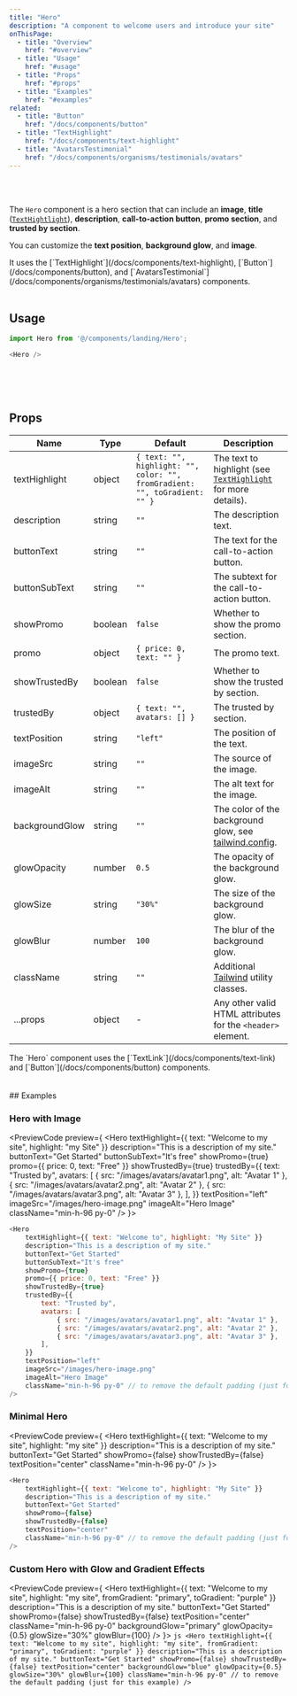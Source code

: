 ```yaml
---
title: "Hero"
description: "A component to welcome users and introduce your site"
onThisPage:
  - title: "Overview"
    href: "#overview"
  - title: "Usage"
    href: "#usage"
  - title: "Props"
    href: "#props"
  - title: "Examples"
    href: "#examples"
related:
  - title: "Button"
    href: "/docs/components/button"
  - title: "TextHighlight"
    href: "/docs/components/text-highlight"
  - title: "AvatarsTestimonial"
    href: "/docs/components/organisms/testimonials/avatars"
---
```


<div id="overview" />

<br />

<div className="flex flex-col w-full items-center justify-center gap-8">
    <Hero
        textHighlight={{ text: "Welcome to my site", highlight: "my Site" }}
        description="This is a description of my site."
        buttonText="Get Started"
        buttonSubText="It's free"
        showPromo={true}
        promo={{ price: 0, text: "Free" }}
        showTrustedBy={true}
        trustedBy={{
            text: "Trusted by",
            avatars: [
                { src: "/images/avatars/avatar1.png", alt: "Avatar 1" },
                { src: "/images/avatars/avatar2.png", alt: "Avatar 2" },
                { src: "/images/avatars/avatar3.png", alt: "Avatar 3" },
            ],
        }}
        textPosition="left"
        imageSrc="/images/hero-image.png"
        imageAlt="Hero Image"
        className="min-h-96 py-0"
        backgroundGlow="primary"
    />
</div>

<br />

The `Hero` component is a hero section that can include an **image**, **title** ([`TextHightlight`](/docs/components/text-highlight)),
**description**, **call-to-action button**, **promo section**, and **trusted by section**.

You can customize the **text position**, **background glow**, and **image**.

<Callout>
    It uses the [`TextHighlight`](/docs/components/text-highlight), [`Button`](/docs/components/button),
    and [`AvatarsTestimonial`](/docs/components/organisms/testimonials/avatars) components.
</Callout>

<br />
<br />
<Divider />

<div id="usage" />

## Usage

```js
import Hero from '@/components/landing/Hero';

<Hero />
```

<br />
<br />
<br />
<Divider />

<div id="props" />

## Props

| Name           | Type    | Default                                                                    | Description                                                                                      |
|----------------|---------|----------------------------------------------------------------------------|--------------------------------------------------------------------------------------------------|
| textHighlight  | object  | `{ text: "", highlight: "", color: "", fromGradient: "", toGradient: "" }` | The text to highlight (see [`TextHighlight`](/docs/components/text-highlight) for more details). |
| description    | string  | `""`                                                                       | The description text.                                                                            |
| buttonText     | string  | `""`                                                                       | The text for the call-to-action button.                                                          |
| buttonSubText  | string  | `""`                                                                       | The subtext for the call-to-action button.                                                       |
| showPromo      | boolean | `false`                                                                    | Whether to show the promo section.                                                               |
| promo          | object  | `{ price: 0, text: "" }`                                                   | The promo text.                                                                                  |
| showTrustedBy  | boolean | `false`                                                                    | Whether to show the trusted by section.                                                          |
| trustedBy      | object  | `{ text: "", avatars: [] }`                                                | The trusted by section.                                                                          |
| textPosition   | string  | `"left"`                                                                   | The position of the text.                                                                        |
| imageSrc       | string  | `""`                                                                       | The source of the image.                                                                         |
| imageAlt       | string  | `""`                                                                       | The alt text for the image.                                                                      |
| backgroundGlow | string  | `""`                                                                       | The color of the background glow, see [tailwind.config](/docs/features/config#tailwind-config). |
| glowOpacity    | number  | `0.5`                                                                      | The opacity of the background glow.                                                              |
| glowSize       | string  | `"30%"`                                                                    | The size of the background glow.                                                                 |
| glowBlur       | number  | `100`                                                                      | The blur of the background glow.                                                                 |
| className      | string  | `""`                                                                       | Additional [Tailwind](https://tailwindcss.com) utility classes.                                  |
| ...props       | object  | -                                                                          | Any other valid HTML attributes for the <code>&lt;header&gt;</code> element.                     |

<Info>
    The `Hero` component uses the [`TextLink`](/docs/components/text-link) and [`Button`](/docs/components/button) components.
</Info>

<br />
<br />
<br />
<Divider />

<div id="examples" />
## Examples

### Hero with Image
<PreviewCode preview={
    <Hero
        textHighlight={{ text: "Welcome to my site", highlight: "my Site" }}
        description="This is a description of my site."
        buttonText="Get Started"
        buttonSubText="It's free"
        showPromo={true}
        promo={{ price: 0, text: "Free" }}
        showTrustedBy={true}
        trustedBy={{
            text: "Trusted by",
            avatars: [
                { src: "/images/avatars/avatar1.png", alt: "Avatar 1" },
                { src: "/images/avatars/avatar2.png", alt: "Avatar 2" },
                { src: "/images/avatars/avatar3.png", alt: "Avatar 3" },
            ],
        }}
        textPosition="left"
        imageSrc="/images/hero-image.png"
        imageAlt="Hero Image"
        className="min-h-96 py-0"
    />
}>
```js
<Hero
    textHighlight={{ text: "Welcome to", highlight: "My Site" }}
    description="This is a description of my site."
    buttonText="Get Started"
    buttonSubText="It's free"
    showPromo={true}
    promo={{ price: 0, text: "Free" }}
    showTrustedBy={true}
    trustedBy={{
        text: "Trusted by",
        avatars: [
            { src: "/images/avatars/avatar1.png", alt: "Avatar 1" },
            { src: "/images/avatars/avatar2.png", alt: "Avatar 2" },
            { src: "/images/avatars/avatar3.png", alt: "Avatar 3" },
        ],
    }}
    textPosition="left"
    imageSrc="/images/hero-image.png"
    imageAlt="Hero Image"
    className="min-h-96 py-0" // to remove the default padding (just for this example)
/>
```
</PreviewCode>

### Minimal Hero
<PreviewCode preview={
    <Hero
        textHighlight={{ text: "Welcome to my site", highlight: "my site" }}
        description="This is a description of my site."
        buttonText="Get Started"
        showPromo={false}
        showTrustedBy={false}
        textPosition="center"
        className="min-h-96 py-0"
    />
}>
```js
<Hero
    textHighlight={{ text: "Welcome to", highlight: "My Site" }}
    description="This is a description of my site."
    buttonText="Get Started"
    showPromo={false}
    showTrustedBy={false}
    textPosition="center"
    className="min-h-96 py-0" // to remove the default padding (just for this example)
/>
```
</PreviewCode>

### Custom Hero with Glow and Gradient Effects
<PreviewCode preview={
    <Hero
        textHighlight={{ text: "Welcome to my site", highlight: "my site", fromGradient: "primary", toGradient: "purple" }}
        description="This is a description of my site."
        buttonText="Get Started"
        showPromo={false}
        showTrustedBy={false}
        textPosition="center"
        className="min-h-96 py-0"
        backgroundGlow="primary"
        glowOpacity={0.5}
        glowSize="30%"
        glowBlur={100}
    />
}>
    ```js
    <Hero
        textHighlight={{
            text: "Welcome to my site",
            highlight: "my site",
            fromGradient: "primary",
            toGradient: "purple"
        }}
        description="This is a description of my site."
        buttonText="Get Started"
        showPromo={false}
        showTrustedBy={false}
        textPosition="center"
        backgroundGlow="blue"
        glowOpacity={0.5}
        glowSize="30%"
        glowBlur={100}
        className="min-h-96 py-0" // to remove the default padding (just for this example)
    />
    ```
</PreviewCode>
